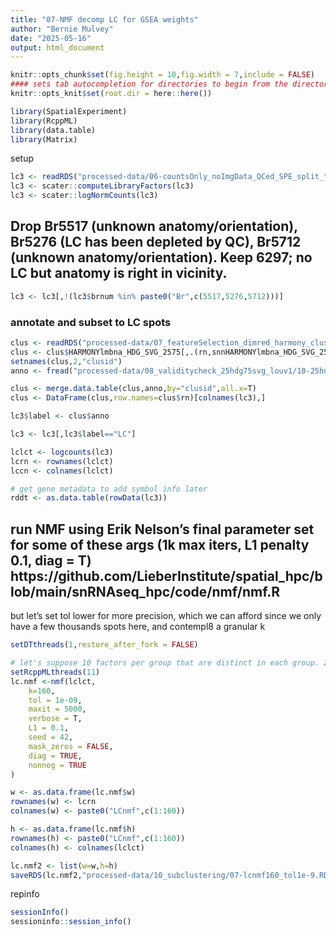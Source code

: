 ```yaml
---
title: "07-NMF decomp LC for GSEA weights"
author: "Bernie Mulvey"
date: "2025-05-16"
output: html_document
---
```


```r
knitr::opts_chunk$set(fig.height = 10,fig.width = 7,include = FALSE)
#### sets tab autocompletion for directories to begin from the directory containing the .Rproj session, instead of the script's directory if different
knitr::opts_knit$set(root.dir = here::here())

library(SpatialExperiment)
library(RcppML)
library(data.table)
library(Matrix)

```

setup
```r
lc3 <- readRDS("processed-data/06-countsOnly_noImgData_QCed_SPE_split_to_tissSections.RDS")
lc3 <- scater::computeLibraryFactors(lc3)
lc3 <- scater::logNormCounts(lc3)
```

## Drop Br5517 (unknown anatomy/orientation), Br5276 (LC has been depleted by QC), Br5712 (unknown anatomy/orientation). Keep 6297; no LC but anatomy is right in vicinity.
```r
lc3 <- lc3[,!(lc3$brnum %in% paste0("Br",c(5517,5276,5712)))]
```

### annotate and subset to LC spots
```r
clus <- readRDS("processed-data/07_featureSelection_dimred_harmony_clustering/04-Initial_louvLeid_res0.5-1-2_clusterings.RDS")
clus <- clus$HARMONYlmbna_HDG_SVG_2575[,.(rn,snnHARMONYlmbna_HDG_SVG_2575_louv_res1)]
setnames(clus,2,"clusid")
anno <- fread("processed-data/08_validitycheck_25hdg75svg_louv1/10-25hdg75svg_louv1_annots.txt")

clus <- merge.data.table(clus,anno,by="clusid",all.x=T)
clus <- DataFrame(clus,row.names=clus$rn)[colnames(lc3),]

lc3$label <- clus$anno

lc3 <- lc3[,lc3$label=="LC"]

lclct <- logcounts(lc3)
lcrn <- rownames(lclct)
lccn <- colnames(lclct)

# get gene metadata to add symbol info later
rddt <- as.data.table(rowData(lc3)) 
```


## run NMF using Erik Nelson's final parameter set for some of these args (1k max iters, L1 penalty 0.1, diag = T) https://github.com/LieberInstitute/spatial_hpc/blob/main/snRNAseq_hpc/code/nmf/nmf.R

but let's set tol lower for more precision, which we can afford since we only have a few thousands spots here, and contempl8 a granular k
```r
setDTthreads(1,restore_after_fork = FALSE)

# let's suppose 10 factors per group that are distinct in each group. 2 sex * 4 apoe * 2 predominant ancestries = 16 groupings * 10 = 160 factors. stringency-ize tol from 10-6 to 10-9.
setRcppMLthreads(11)
lc.nmf <-nmf(lclct,
    k=160,
    tol = 1e-09, 
    maxit = 5000,
    verbose = T,
    L1 = 0.1,
    seed = 42,
    mask_zeros = FALSE,
    diag = TRUE,
    nonneg = TRUE
)

w <- as.data.frame(lc.nmf$w)
rownames(w) <- lcrn
colnames(w) <- paste0("LCnmf",c(1:160))

h <- as.data.frame(lc.nmf$h)
rownames(h) <- paste0("LCnmf",c(1:160))
colnames(h) <- colnames(lclct)

lc.nmf2 <- list(w=w,h=h)
saveRDS(lc.nmf2,"processed-data/10_subclustering/07-lcnmf160_tol1e-9.RDS")
```

repinfo
```r
sessionInfo()
sessioninfo::session_info()
```
